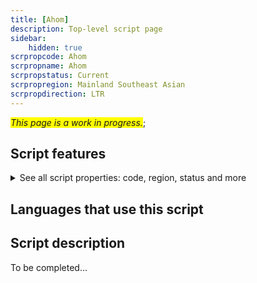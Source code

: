 ```yaml
---
title: [Ahom]
description: Top-level script page
sidebar:
    hidden: true
scrpropcode: Ahom
scrpropname: Ahom
scrpropstatus: Current
scrpropregion: Mainland Southeast Asian
scrpropdirection: LTR
---
```


<span style='background-color:yellow'>_This page is a work in progress._</span>;


## Script features

<details>
<summary> See all script properties: code, region, status and more</summary>
<ScriptInfo />
</details>

## Languages that use this script

<WsList script='Ahom' wsMax='5' />

## Script description

To be completed...

